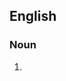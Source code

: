 {{also|plumb-bobs}}

==English==

===Noun===
{{head|en|noun form}}

# {{plural of|plumb bob|lang=en}}